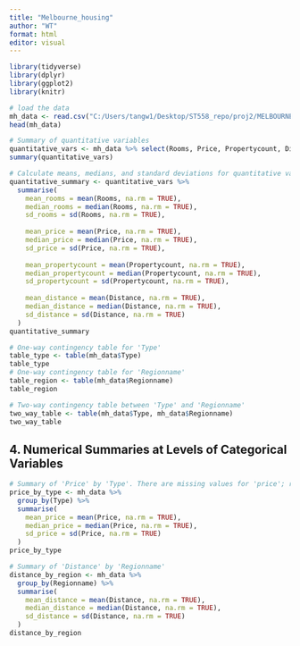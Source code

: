 ```yaml
---
title: "Melbourne_housing"
author: "WT"
format: html
editor: visual
---
```



```r
library(tidyverse)
library(dplyr)
library(ggplot2)
library(knitr)

```


```r
# load the data 
mh_data <- read.csv("C:/Users/tangw1/Desktop/ST558_repo/proj2/MELBOURNE_HOUSE_PRICES_LESS.csv")
head(mh_data)
```


```r
# Summary of quantitative variables
quantitative_vars <- mh_data %>% select(Rooms, Price, Propertycount, Distance)
summary(quantitative_vars)

# Calculate means, medians, and standard deviations for quantitative variables
quantitative_summary <- quantitative_vars %>% 
  summarise(
    mean_rooms = mean(Rooms, na.rm = TRUE),
    median_rooms = median(Rooms, na.rm = TRUE),
    sd_rooms = sd(Rooms, na.rm = TRUE),
    
    mean_price = mean(Price, na.rm = TRUE),
    median_price = median(Price, na.rm = TRUE),
    sd_price = sd(Price, na.rm = TRUE),
    
    mean_propertycount = mean(Propertycount, na.rm = TRUE),
    median_propertycount = median(Propertycount, na.rm = TRUE),
    sd_propertycount = sd(Propertycount, na.rm = TRUE),
    
    mean_distance = mean(Distance, na.rm = TRUE),
    median_distance = median(Distance, na.rm = TRUE),
    sd_distance = sd(Distance, na.rm = TRUE)
  )
quantitative_summary
```






```r
# One-way contingency table for 'Type'
table_type <- table(mh_data$Type)
table_type
# One-way contingency table for 'Regionname'
table_region <- table(mh_data$Regionname)
table_region

```


```r
# Two-way contingency table between 'Type' and 'Regionname'
two_way_table <- table(mh_data$Type, mh_data$Regionname)
two_way_table

```



## 4. Numerical Summaries at Levels of Categorical Variables
```r
# Summary of 'Price' by 'Type'. There are missing values for 'price'; remove them before performing calcs.
price_by_type <- mh_data %>% 
  group_by(Type) %>% 
  summarise(
    mean_price = mean(Price, na.rm = TRUE),
    median_price = median(Price, na.rm = TRUE),
    sd_price = sd(Price, na.rm = TRUE)
  )
price_by_type

# Summary of 'Distance' by 'Regionname'
distance_by_region <- mh_data %>% 
  group_by(Regionname) %>% 
  summarise(
    mean_distance = mean(Distance, na.rm = TRUE),
    median_distance = median(Distance, na.rm = TRUE),
    sd_distance = sd(Distance, na.rm = TRUE)
  )
distance_by_region
```





